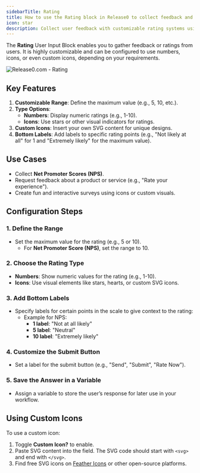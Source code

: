```yaml
---
sidebarTitle: Rating
title: How to use the Rating block in Release0 to collect feedback and scores in your chatbot agent
icon: star
description: Collect user feedback with customizable rating systems using numbers, stars, or custom icons in your chatbot agent. Ideal for surveys, NPS, and product ratings.
---
```


The **Rating** User Input Block enables you to gather feedback or ratings from users. It is highly customizable and can be configured to use numbers, icons, or even custom icons, depending on your requirements.

<Frame style={{ maxWidth: '600px' }}>
  <img src="/images/blocks/inputs/rating.png" alt="Release0.com - Rating" />
</Frame>

## Key Features
1. **Customizable Range**: Define the maximum value (e.g., 5, 10, etc.).
2. **Type Options**:
   - **Numbers**: Display numeric ratings (e.g., 1-10).
   - **Icons**: Use stars or other visual indicators for ratings.
3. **Custom Icons**: Insert your own SVG content for unique designs.
4. **Bottom Labels**: Add labels to specific rating points (e.g., "Not likely at all" for 1 and "Extremely likely" for the maximum value).


## Use Cases
- Collect **Net Promoter Scores (NPS)**.
- Request feedback about a product or service (e.g., "Rate your experience").
- Create fun and interactive surveys using icons or custom visuals.


## Configuration Steps

### **1. Define the Range**
- Set the maximum value for the rating (e.g., 5 or 10).
  - For **Net Promoter Score (NPS)**, set the range to 10.

### **2. Choose the Rating Type**
- **Numbers**: Show numeric values for the rating (e.g., 1-10).
- **Icons**: Use visual elements like stars, hearts, or custom SVG icons.

### **3. Add Bottom Labels**
- Specify labels for certain points in the scale to give context to the rating:
  - Example for NPS:
    - **1 label**: "Not at all likely"
    - **5 label**: "Neutral"
    - **10 label**: "Extremely likely"

### **4. Customize the Submit Button**
- Set a label for the submit button (e.g., "Send", "Submit", "Rate Now").

### **5. Save the Answer in a Variable**
- Assign a variable to store the user’s response for later use in your workflow.


## Using Custom Icons

To use a custom icon:
1. Toggle **Custom Icon?** to enable.
2. Paste SVG content into the field. The SVG code should start with `<svg>` and end with `</svg>`.
3. Find free SVG icons on [Feather Icons](https://feathericons.com/) or other open-source platforms.
